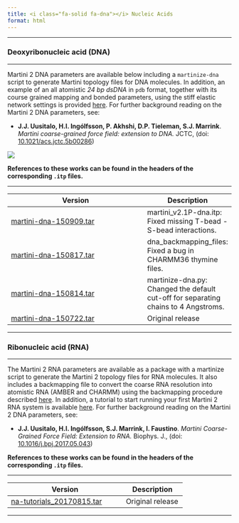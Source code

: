 ```yaml
---
title: <i class="fa-solid fa-dna"></i> Nucleic Acids
format: html
---
```

<hr>

### Deoxyribonucleic acid (DNA)

----------------------------------------------------------------------


Martini 2 DNA parameters are available below including a `martinize-dna` script to generate Martini topology files for DNA molecules. In addition, an example of an all atomistic *24 bp dsDNA* in `pdb` format, together with its course grained mapping and bonded parameters, using the stiff elastic network settings is provided [here](https://martini-library.s3.us-east-2.amazonaws.com/ff_parameters/martini2/nucleic_acids/dna/24bp_AA2CG_stiff.tar). For further background reading on the Martini 2 DNA parameters, see:

- **J.J. Uusitalo, H.I. Ingólfsson, P. Akhshi, D.P. Tieleman, S.J. Marrink**. *Martini coarse-grained force field: extension to DNA.* JCTC, (doi: [10.1021/acs.jctc.5b00286](http://dx.doi.org/10.1021/acs.jctc.5b00286))

![](dna_image.png)

**References to these works can be found in the headers of the corresponding `.itp` files.**

----------------------------------------------------------------------

|         Version                    |     Description   |
|------------------------------------|-------------------|
| [martini-dna-150909.tar](https://martini-library.s3.us-east-2.amazonaws.com/ff_parameters/martini2/nucleic_acids/dna/martini-dna-150909.tar)  |      martini_v2.1P-dna.itp: Fixed missing T-bead - S-bead interactions.       |
|[martini-dna-150817.tar](https://martini-library.s3.us-east-2.amazonaws.com/ff_parameters/martini2/nucleic_acids/dna/martini-dna-150817.tar)    | dna_backmapping_files: Fixed a bug in CHARMM36 thymine files.|
|[martini-dna-150814.tar](https://martini-library.s3.us-east-2.amazonaws.com/ff_parameters/martini2/nucleic_acids/dna/martini-dna-150814.tar)    | martinize-dna.py: Changed the default cut-off for separating chains to 4 Angstroms.|
|[martini-dna-150722.tar](https://martini-library.s3.us-east-2.amazonaws.com/ff_parameters/martini2/nucleic_acids/dna/martini-dna-150722.tar)  |  Original release   |

----------------------------------------------------------------------

### Ribonucleic acid (RNA)

----------------------------------------------------------------------

The Martini 2 RNA parameters are available as a package with a martinize script to generate the Martini 2 topology files for RNA molecules. It also includes a backmapping file to convert the coarse RNA resolution into atomistic RNA (AMBER and CHARMM) using the backmapping procedure described [here](../../../tutorials/Martini3/Backward/index.qmd). In addition, a tutorial to start running your first Martini 2 RNA system is available [here](../../../tutorials/Legacy/martini2/rna.qmd). For further background reading on the Martini 2 DNA parameters, see:

- **J.J. Uusitalo, H.I. Ingólfsson, S.J. Marrink, I. Faustino**. *Martini Coarse-Grained Force Field: Extension to RNA.* Biophys. J., (doi: [10.1016/j.bpj.2017.05.043](https://pubmed.ncbi.nlm.nih.gov/28633759/))

**References to these works can be found in the headers of the corresponding `.itp` files.**

----------------------------------------------------------------------

|         Version                    |     Description   |
|------------------------------------|-------------------|
|[na-tutorials_20170815.tar](https://martini-library.s3.us-east-2.amazonaws.com/ff_parameters/martini2/nucleic_acids/rna/na-tutorials_20170815.tar) |   Original release    |

----------------------------------------------------------------------

